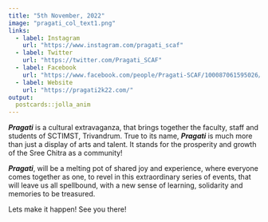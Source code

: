```yaml
---
title: "5th November, 2022"
image: "pragati_col_text1.png"
links:
  - label: Instagram 
    url: "https://www.instagram.com/pragati_scaf"
  - label: Twitter
    url: "https://twitter.com/Pragati_SCAF"
  - label: Facebook
    url: "https://www.facebook.com/people/Pragati-SCAF/100087061595026/"
  - label: Website
    url: "https://pragati2k22.com/"
output:
  postcards::jolla_anim
---
```

**_Pragati_** is a cultural extravaganza, that brings together the faculty, staff and students of SCTIMST, Trivandrum. True to its name, **_Pragati_** is much more than just a display of arts and talent. It stands for the prosperity and growth of the Sree Chitra as a community!

**_Pragati_**, will be a melting pot of shared joy and experience, where everyone comes together as one, to revel in this extraordinary series of events, that will leave us all spellbound, with a new sense of learning, solidarity and memories to be treasured. 

Lets make it happen!
See you there!